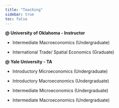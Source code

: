 ```yaml
---
title: "Teaching"
sidebar: true
toc: false 
---
```


**@ University of Oklahoma - Instructor**

-   Intermediate Macroeconomics (Undergraduate)

-   International Trade/ Spatial Economics (Graduate)

**@ Yale University - TA** 

-   Introductory Microeconomics (Undergraduate)

-   Introductory Macroeconomics (Undergraduate)

-   Intermediate Microeconomics (Undergraduate)

-   Intermediate Macroeconomics (Undergraduate)

<!-- ## Mentoring -->
